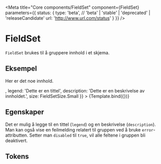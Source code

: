 
<Meta
    title="Core components/FieldSet"
    component={FieldSet}
    parameters={{
        status: {
            type: 'beta', // 'beta' | 'stable' | 'deprecated' | 'releaseCandidate'
            url: 'http://www.url.com/status'
        }
    }}
/>


# FieldSet

<Beta />

`FieldSet` brukes til å gruppere innhold i et skjema.

## Eksempel

<Canvas>
    <Story
        name="FieldSet"
        args={{
            children: <p>Her er det noe innhold.</p>,
            legend: 'Dette er en tittel',
            description: 'Dette er en beskrivelse av innholdet.',
            size: FieldSetSize.Small
        }}
    >
        {Template.bind({})}
    </Story>
</Canvas>

## Egenskaper

Det er mulig å legge til en tittel (`legend`) og en beskrivelse (`description`).
Man kan også vise en feilmelding relatert til gruppen ved å bruke `error`-attributten.
Setter man `disabled` til `true`, vil alle feltene i gruppen bli deaktivert.

<ArgsTable of={FieldSet} />

## Tokens
<TokensTable
    jsonKey='component.fieldset'
    componentName='fieldset'
    showPreview={false}
    description
/>